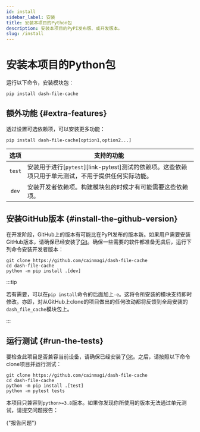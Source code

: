 ```yaml
---
id: install
sidebar_label: 安装
title: 安装本项目的Python包
description: 安装本项目的PyPI发布版、或开发版本。
slug: /install
---
```




# 安装本项目的Python包

运行以下命令，安装模块包：

```shell
pip install dash-file-cache
```

## 额外功能 {#extra-features}

透过设置可选依赖项，可以安装更多功能：

```shell
pip install dash-file-cache[option1,option2...]
```

|  选项  | <center>支持的功能</center>                                                                                            |
| :----: | :--------------------------------------------------------------------------------------------------------------------- |
| `test` | 安装用于进行[`pytest`<IconExternalLink/>][link-pytest]测试的依赖项。这些依赖项只用于单元测试，不用于提供任何实际功能。 |
| `dev`  | 安装开发者依赖项。构建模块包的时候才有可能需要这些依赖项。                                                             |

## 安装GitHub版本 {#install-the-github-version}

在开发阶段，GitHub上的版本有可能比在PyPI发布的版本新。如果用户需要安装GitHub版本，请确保已经安装了[Git<IconExternalLink/>][link-git]。确保一些需要的软件都准备无虞后，运行下列命令安装开发者版本：

```shell
git clone https://github.com/cainmagi/dash-file-cache
cd dash-file-cache
python -m pip install .[dev]
```

:::tip

若有需要，可以在`pip install`命令的后面加上`-e`。这将令所安装的模块支持即时修改。亦即，对从GitHub上clone的项目做出的任何改动都将反馈到全局安装的`dash_file_cache`模块包上。

:::

## 运行测试 {#run-the-tests}

要检查此项目是否兼容当前设备，请确保已经安装了[Git<IconExternalLink/>][link-git]。之后，请按照以下命令clone项目并运行测试：

```shell
git clone https://github.com/cainmagi/dash-file-cache
cd dash-file-cache
python -m pip install .[test]
python -m pytest tests
```

本项目只兼容到`python>=3.8`版本。如果你发现你所使用的版本无法通过单元测试，请提交问题报告：

<p>
  <DarkButton to={repoURL("issues/new/choose")} icon={octInfo16}>
    {"报告问题"}
  </DarkButton>
</p>

[link-git]: https://git-scm.com/downloads
